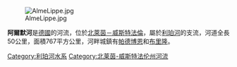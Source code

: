 {{coord|51|44|55|N|8|42|25|E|display=title}}

[[Image:AlmeLippe.jpg|thumb]]

'''阿爾默河'''是[[德國|德國]]的河流，位於[[北萊茵－威斯特法倫|北萊茵－威斯特法倫]]，屬於[[利珀河|利珀河]]的支流，河道全長50公里，面積767平方公里，河畔城鎮有[[帕德博恩|帕德博恩]]和[[布里隆|布里隆]]。

{{Germany-geo-stub}}
[[Category:利珀河水系|Category:利珀河水系]]
[[Category:北莱茵-威斯特法伦州河流|Category:北莱茵-威斯特法伦州河流]]